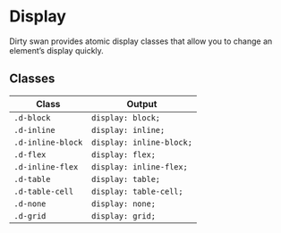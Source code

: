 
<Meta title="CSS/Base/Display" />

# Display

Dirty swan provides atomic display classes that allow you to change an element’s display quickly.

## Classes

| Class             | Output                   |
| ----------------- | ------------------------ |
| `.d-block`        | `display: block;`        |
| `.d-inline`       | `display: inline;`       |
| `.d-inline-block` | `display: inline-block;` |
| `.d-flex`         | `display: flex;`         |
| `.d-inline-flex`  | `display: inline-flex;`  |
| `.d-table`        | `display: table;`        |
| `.d-table-cell`   | `display: table-cell;`   |
| `.d-none`         | `display: none;`         |
| `.d-grid`         | `display: grid;`         |
